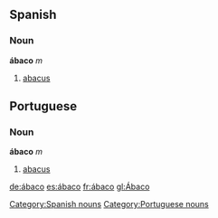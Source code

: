 == Spanish ==
=== Noun ===
'''ábaco''' ''m''
# [[abacus]]

== Portuguese ==
=== Noun ===
'''ábaco''' ''m''
# [[abacus]]

[[Category:Spanish nouns]]
[[Category:Portuguese nouns]]

[[de:ábaco]]
[[es:ábaco]]
[[fr:ábaco]]
[[gl:Ábaco]]